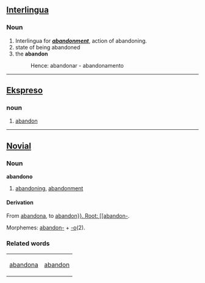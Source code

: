 == [[Interlingua]] ==
=== Noun ===
# Interlingua for ''' '' [[abandonment]] '' ''', action of abandoning. 
# state of being abandoned
# the '''abandon''' 
#:Hence: abandonar - abandonamento

----

== [[Ekspreso]] ==
=== noun ===
# [[abandon]]

----

==[[Novial]]==
===Noun===
<b>abandono</b>
#[[abandoning]], [[abandonment]]
====Derivation====
From [[abandona]], to [[abandon}}.

Root: [[abandon-]].

Morphemes: [[abandon-]] + [[-o]](2).

===Related words===
{|
|[[abandona]] || [[abandon]]
|}